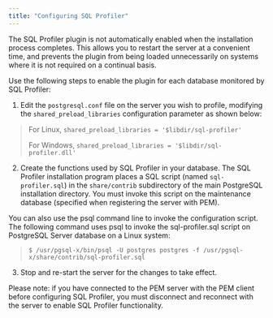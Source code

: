 ```yaml
---
title: "Configuring SQL Profiler"
---
```


<div id="sp_configuring_sql_profiler" class="registered_link"></div>

The SQL Profiler plugin is not automatically enabled when the installation process completes. This allows you to restart the server at a convenient time, and prevents the plugin from being loaded unnecessarily on systems where it is not required on a continual basis.

Use the following steps to enable the plugin for each database monitored by SQL Profiler:

1.  Edit the `postgresql.conf` file on the server you wish to profile, modifying the `shared_preload_libraries` configuration parameter as shown below:

> For Linux, `shared_preload_libraries = '$libdir/sql-profiler'`
>
> For Windows, `shared_preload_libraries = '$libdir/sql-profiler.dll'`

2.  Create the functions used by SQL Profiler in your database. The SQL Profiler installation program places a SQL script (named `sql-profiler.sql`) in the `share/contrib` subdirectory of the main PostgreSQL installation directory. You must invoke this script on the maintenance database (specified when registering the server with PEM).

You can also use the psql command line to invoke the configuration script. The following command uses psql to invoke the sql-profiler.sql script on PostgreSQL Server database on a Linux system:

> `$ /usr/pgsql-x/bin/psql -U postgres postgres -f /usr/pgsql-x/share/contrib/sql-profiler.sql`

3.  Stop and re-start the server for the changes to take effect.

Please note: if you have connected to the PEM server with the PEM client before configuring SQL Profiler, you must disconnect and reconnect with the server to enable SQL Profiler functionality.
